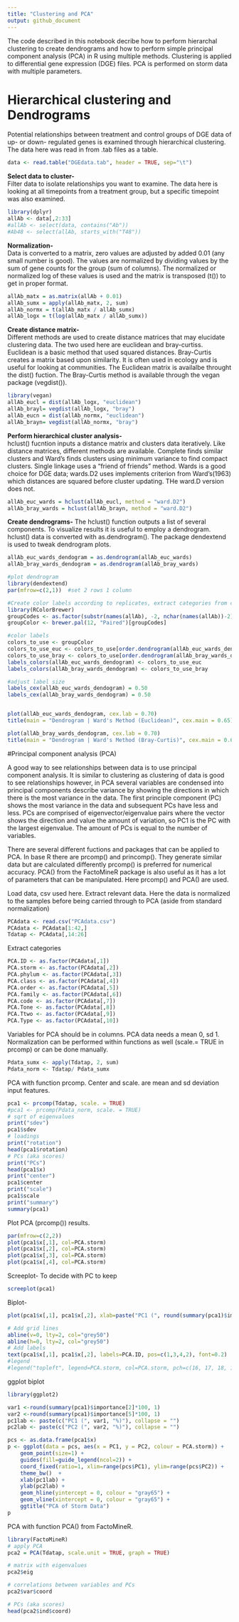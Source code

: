 ```yaml
---
title: "Clustering and PCA"
output: github_document
---
```


The code described in this notebook decribe how to perform hierarchal clustering to create dendrograms and how to perform simple principal component analysis (PCA) in R using multiple methods.  Clustering is applied to differential gene expression (DGE) files.  PCA is performed on storm data with multiple parameters.  

# Hierarchical clustering and Dendrograms

Potential relationships between treatment and control groups of DGE data of up- or down- regulated genes is examined through hierarchical clustering.  The data here was read in from .tab files as a table.
```r
data <- read.table("DGEdata.tab", header = TRUE, sep="\t") 
```
    
    
**Select data to cluster-**  
Filter data to isolate relationships you want to examine.  The data here is looking at all timepoints from a treatment group, but a specific timepoint was also examined.
```r
library(dplyr)
allAb <- data[,2:33]
#allAb <- select(data, contains("Ab"))
#Ab48 <- select(allAb, starts_with("T48"))
```

  
**Normalization-**  
Data is converted to a matrix, zero values are adjusted by added 0.01 (any small number is good).  The values are normalized by dividing values by the sum of gene counts for the group (sum of columns).  The normalized or normalized log of these values is used and the matrix is transposed (t()) to get in proper format.
```r
allAb_matx = as.matrix(allAb + 0.01)
allAb_sumx = apply(allAb_matx, 2, sum)
allAb_normx = t(allAb_matx / allAb_sumx)
allAb_logx = t(log(allAb_matx / allAb_sumx))
```

  
**Create distance matrix-**  
Different methods are used to create distance matrices that may elucidate clustering data.  The two used here are euclidean and bray-curtiss.  Euclidean is a basic method that used squared distances. Bray-Curtis creates a matrix based upon similarity.  It is often used in ecology and is useful for looking at communities.  The Euclidean matrix is availalbe throught the dist() fuction. The Bray-Curtis method is available through the vegan package (vegdist()).  
```r
library(vegan)
allAb_eucl = dist(allAb_logx, "euclidean")
allAb_brayl= vegdist(allAb_logx, "bray")
allAb_eucn = dist(allAb_normx, "euclidean")
allAb_brayn= vegdist(allAb_normx, "bray")
```

  
**Perform hierarchical cluster analysis-**  
hclust() fucntion inputs a distance matrix and clusters data iteratively.  Like distance matrices, different methods are available.  Complete finds similar clusters and Ward's finds clusters using minimum variance to find compact clusters.  Single linkage uses a "friend of friends" method.  Wards is a good choice for DGE data; wards.D2 uses implements criterion from Ward's(1963) which distances are squared before cluster updating.  THe ward.D version does not.
```r
allAb_euc_wards = hclust(allAb_eucl, method = "ward.D2")
allAb_bray_wards = hclust(allAb_brayn, method = "ward.D2")
```

  
**Create dendrograms-** 
The hclust() function outputs a list of several components.  To visualize results it is useful to employ a dendrogram.  hclust() data is converted with as.dendrogram().  The package dendextend is used to tweak dendrogram plots.
```r
allAb_euc_wards_dendogram = as.dendrogram(allAb_euc_wards)
allAb_bray_wards_dendogram = as.dendrogram(allAb_bray_wards)

#plot dendrogram
library(dendextend)
par(mfrow=c(2,1))  #set 2 rows 1 column

#Create color labels according to replicates, extract categories from column names and create palette tied to categories
library(RColorBrewer)
groupCodes <- as.factor(substr(names(allAb), -2, nchar(names(allAb))-2)) 
groupColor <- brewer.pal(12, "Paired")[groupCodes]

#color labels
colors_to_use <- groupColor
colors_to_use_euc <- colors_to_use[order.dendrogram(allAb_euc_wards_dendogram)]
colors_to_use_bray <- colors_to_use[order.dendrogram(allAb_bray_wards_dendogram)]
labels_colors(allAb_euc_wards_dendogram) <- colors_to_use_euc 
labels_colors(allAb_bray_wards_dendogram) <- colors_to_use_bray 

#adjust label size
labels_cex(allAb_euc_wards_dendogram) = 0.50
labels_cex(allAb_bray_wards_dendogram) = 0.50


plot(allAb_euc_wards_dendogram, cex.lab = 0.70)
title(main = "Dendrogram | Ward's Method (Euclidean)", cex.main = 0.65)

plot(allAb_bray_wards_dendogram, cex.lab = 0.70)
title(main = "Dendrogram | Ward's Method (Bray-Curtis)", cex.main = 0.65)

```

#Principal component analysis (PCA)   

A good way to see relationships between data is to use principal component analysis.  It is similar to clustering as clustering of data is good to see relationships however, in PCA several variables are condensed into principal components describe variance by showing the directions in which there is the most variance in the data. The first principle component (PC) shows the most variance in the data and subsequent PCs have less and less. PCs are comprised of eigenvector/eigenvalue pairs where the vector shows the direction and value the amount of variation, so PC1 is the PC with the largest eigenvalue.  The amount of PCs is equal to the number of variables.

There are several different fuctions and packages that can be applied to PCA. In base R there are prcomp() and princomp().  They generate similar data but are calculated differently prcomp() is preferred for numerical accuracy.  PCA() from the FactoMineR package is also useful as it has a lot of parameters that can be manipulated. Here prcomp() and PCA() are used.

Load data, csv used here. Extract relevant data.  Here the data is normalized to the samples before being carried through to PCA (aside from standard normalization)
```r
PCAdata <- read.csv("PCAdata.csv") 
PCAdata <- PCAdata[1:42,]
Tdatap <- PCAdata[,14:26] 
```
Extract categories
```r
PCA.ID <- as.factor(PCAdata[,1])
PCA.storm <- as.factor(PCAdata[,2])
PCA.phylum <- as.factor(PCAdata[,3])
PCA.class <- as.factor(PCAdata[,4])
PCA.order <- as.factor(PCAdata[,5])
PCA.family <- as.factor(PCAdata[,6])
PCA.code <- as.factor(PCAdata[,7])
PCA.Tone <- as.factor(PCAdata[,8])
PCA.Ttwo <- as.factor(PCAdata[,9])
PCA.Type <- as.factor(PCAdata[,10])
```

Variables for PCA should be in columns.  PCA data needs a mean 0, sd 1.  Normalization can be performed within functions as well (scale.= TRUE in prcomp)  or can be done manually.
```r
Pdata_sumx <- apply(Tdatap, 2, sum)
Pdata_norm <- Tdatap/ Pdata_sumx
```

PCA with function prcomp. Center and scale. are mean and sd deviation input features.
```r
pca1 <- prcomp(Tdatap, scale. = TRUE)
#pca1 <- prcomp(Pdata_norm, scale. = TRUE)
# sqrt of eigenvalues
print("sdev")
pca1$sdev
# loadings
print("rotation")
head(pca1$rotation)
# PCs (aka scores)
print("PCs")
head(pca1$x)
print("center")
pca1$center
print("scale")
pca1$scale
print("summary")
summary(pca1)
```
Plot PCA (prcomp()) results.
```r
par(mfrow=c(2,2))
plot(pca1$x[,1], col=PCA.storm)
plot(pca1$x[,2], col=PCA.storm)
plot(pca1$x[,3], col=PCA.storm)
plot(pca1$x[,4], col=PCA.storm)
```
Screeplot- To decide with PC to keep
```r
screeplot(pca1)
```
Biplot-
```r

plot(pca1$x[,1], pca1$x[,2], xlab=paste("PC1 (", round(summary(pca1)$importance[2]*100, 1), "%)", sep = ""), ylab=paste("PC2 (", round(summary(pca1)$importance[5]*100, 1), "%)", sep = ""), col=PCA.storm, pch = c(16, 17, 18, 16, 17,18, 16, 17, 18, 16, 17,18, 16)[PCA.storm],cex=1, las=1, asp=1)

# Add grid lines
abline(v=0, lty=2, col="grey50")
abline(h=0, lty=2, col="grey50")
# Add labels
text(pca1$x[,1], pca1$x[,2], labels=PCA.ID, pos=c(1,3,4,2), font=0.2)
#legend
#legend("topleft", legend=PCA.storm, col=PCA.storm, pch=c(16, 17, 18, 16, 17,18, 16, 17, 18, 16, 17,18, 16)[PCA.storm], pt.cex=.5)
```
ggplot biplot
```r
library(ggplot2)

var1 <-round(summary(pca1)$importance[2]*100, 1)
var2 <-round(summary(pca1)$importance[5]*100, 1)
pc1lab <- paste(c("PC1 (", var1, "%)"), collapse = "")
pc2lab <- paste(c("PC2 (", var2, "%)"), collapse = "")

pcs <- as.data.frame(pca1$x)
p <- ggplot(data = pcs, aes(x = PC1, y = PC2, colour = PCA.storm)) + 
    geom_point(size=1) + 
    guides(fill=guide_legend(ncol=2)) +
    coord_fixed(ratio=1, xlim=range(pcs$PC1), ylim=range(pcs$PC2)) +
    theme_bw()  +
    xlab(pc1lab) +
    ylab(pc2lab) +
    geom_hline(yintercept = 0, colour = "gray65") +
    geom_vline(xintercept = 0, colour = "gray65") +
    ggtitle("PCA of Storm Data") 
p
```


PCA with function PCA() from FactoMineR.
```r
library(FactoMineR)
# apply PCA
pca2 = PCA(Tdatap, scale.unit = TRUE, graph = TRUE)

# matrix with eigenvalues
pca2$eig

# correlations between variables and PCs
pca2$var$coord

# PCs (aka scores)
head(pca2$ind$coord)
```






